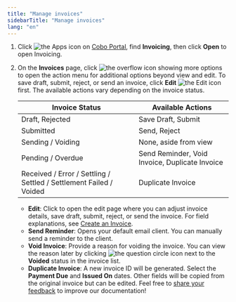 ```yaml
---
title: "Manage invoices"
sidebarTitle: "Manage invoices"
lang: "en"
---
```

1. Click <img src="/en/images/common/icon_apps.svg" className="icon" alt="the Apps icon"/> on [Cobo Portal](https://portal.cobo.com/login), find **Invoicing**, then click **Open** to open Invoicing.
2. On the **Invoices** page, click <img src="/en/images/common/icon_more.svg" className="icon" alt="the overflow icon showing more options"/> to open the action menu for additional options beyond view and edit. To save draft, submit, reject, or send an invoice, click **Edit** <img src="/en/images/common/icon_edit.svg" className="icon" alt="the Edit icon"/> first. The available actions vary depending on the invoice status.

    | **Invoice Status** | **Available Actions** |
    | ------------------ | ----------------------|
    | Draft, Rejected | Save Draft, Submit |
    | Submitted | Send, Reject |
    | Sending / Voiding | None, aside from view |
    | Pending / Overdue | Send Reminder, Void Invoice, Duplicate Invoice |
    | Received / Error / Settling / Settled / Settlement Failed / Voided | Duplicate Invoice |

    - **Edit**: Click to open the edit page where you can adjust invoice details, save draft, submit, reject, or send the invoice. For field explanations, see [Create an Invoice](/en/apps/invoicing/invoices/create).
    - **Send Reminder**: Opens your default email client. You can manually send a reminder to the client.
    - **Void Invoice**: Provide a reason for voiding the invoice. You can view the reason later by clicking <img src="/en/images/common/icon_question_circle.svg" className="icon" alt="the question circle icon"/> next to the **Voided** status in the invoice list.
    - **Duplicate Invoice**: A new invoice ID will be generated. Select the **Payment Due** and **Issued On** dates. Other fields will be copied from the original invoice but can be edited.
<Tip>Feel free to [share your feedback](https://forms.zohopublic.com/cobo/form/DocumentFeedbackForm/formperma/QvLOhxJv1_JMsJ-1dleZ8Itb_7rzN-LtgvsDdxosoVI?referrername=manuals) to improve our documentation!</Tip>